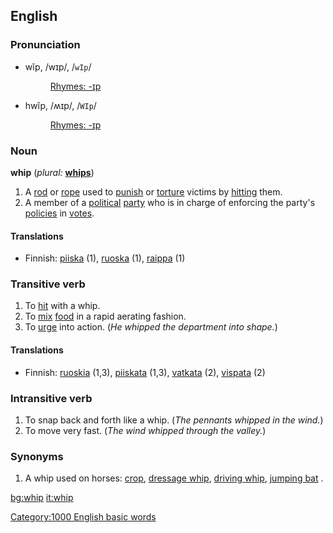 ==English==

===Pronunciation===
*wĭp, /wɪp/, /<tt>wIp</tt>/
*:[[Rhymes:English:-ɪp|Rhymes: -ɪp]]
*hwĭp, /ʍɪp/, /<tt>WIp</tt>/
*:[[Rhymes:English:-ɪp|Rhymes: -ɪp]]

===Noun===
'''whip'''  (''plural:'' '''[[whips]]''')
# A [[rod]] or [[rope]] used to [[punish]] or [[torture]] victims by [[hit]]ting them.
# A member of a [[political]] [[party]] who is in charge of enforcing the party's [[policy|policies]] in [[vote]]s.

====Translations====
*Finnish: [[piiska]] (1), [[ruoska]] (1), [[raippa]] (1)

===Transitive verb===
{{en-infl-reg-consonant|whip||p}}
# To [[hit]] with a whip.
# To [[mix]] [[food]] in a rapid aerating fashion.
# To [[urge]] into action. (''He whipped the department into shape.'')

====Translations====
*Finnish: [[ruoskia]] (1,3), [[piiskata]] (1,3), [[vatkata]] (2), [[vispata]] (2)

===Intransitive verb===
{{en-infl-reg-consonant|whip||p}}
# To snap back and forth like a whip.  (''The pennants whipped in the wind.'')
# To move very fast.  (''The wind whipped through the valley.'')

===Synonyms===
# A whip used on horses: [[crop]], [[dressage whip]], [[driving whip]], [[jumping bat]] .

[[Category:1000 English basic words]]

[[bg:whip]]
[[it:whip]]